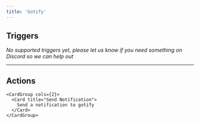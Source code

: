 ```yaml
---
title: 'Gotify'
---
```


## Triggers

*No supported triggers yet, please let us know if you need something on Discord so we can help out* 


---

## Actions


    <CardGroup cols={2}>
      <Card title="Send Notification">
        Send a notification to gotify
      </Card>
    </CardGroup>
  
